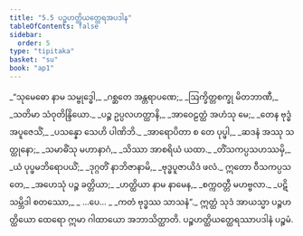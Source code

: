 ```yaml
---
title: "5.5 ပဉ္စဟတ္ထိယတ္ထေရအပဒါန"
tableOfContents: false
sidebar:
  order: 5
type: "tipitaka"
basket: "su"
book: "ap1"
---
```



<DynamicBreadcrumb />

<Division number="77" book="ap1" e="ch" v="20" p="108">

<Paragraph number="1293" type="verses" book="ap1">
_“သုမေဓော နာမ သမ္ဗုဒ္ဓေါ,_  
_ဂစ္ဆတေ အန္တရာပဏေ;_  
_ဩက္ခိတ္တစက္ခု မိတဘာဏီ,_  
_သတိမာ သံဝုတိန္ဒြိယော._  

</Paragraph>

</Division>
<Division number="78" book="ap1" e="ch" v="20" p="108">

<Paragraph number="1294" type="verses" book="ap1">
_ပဉ္စ ဥပ္ပလဟတ္ထာနိ,_  
_အာဝေဠတ္ထံ အဟံသု မေ;_  
_တေန ဗုဒ္ဓံ အပူဇေသိံ,_  
_ပသန္နော သေဟိ ပါဏိဘိ._  

</Paragraph>

</Division>
<Division number="79" book="ap1" e="ch" v="20" p="108">

<Paragraph number="1295" type="verses" book="ap1">
_အာရောပိတာ စ တေ ပုပ္ဖါ,_  
_ဆဒနံ အဿု သတ္ထုနော;_  
_သမာဓိံသု မဟာနာဂံ,_  
_သိဿာ အာစရိယံ ယထာ._  

</Paragraph>

</Division>
<Division number="80" book="ap1" e="ch" v="20" p="109">

<Paragraph number="1296" type="verses" book="ap1">
_တိံသကပ္ပသဟဿမှိ,_  
_ယံ ပုပ္ဖမဘိရောပယိံ;_  
_ဒုဂ္ဂတိံ နာဘိဇာနာမိ,_  
_ဗုဒ္ဓပူဇာယိဒံ ဖလံ._  

</Paragraph>

</Division>
<Division number="81" book="ap1" e="ch" v="20" p="109">

<Paragraph number="1297" type="verses" book="ap1">
ဣတော ဝီသကပ္ပသတေ,_  
_အဟေသုံ ပဉ္စ ခတ္တိယာ;_  
_ဟတ္ထိယာ နာမ နာမေန,_  
_စက္ကဝတ္တီ မဟဗ္ဗလာ._  

</Paragraph>

</Division>
<Division number="82" book="ap1" e="ch" v="20" p="109">

<Paragraph number="1298" type="verses" book="ap1">
_ပဋိသမ္ဘိဒါ စတဿော,_  
_ …ပေ… _  
_ကတံ ဗုဒ္ဓဿ သာသနံ”._  

</Paragraph>

<Paragraph number="1299" book="ap1">
ဣတ္ထံ သုဒံ အာယသ္မာ ပဉ္စဟတ္ထိယော ထေရော ဣမာ ဂါထာယော အဘာသိတ္ထာတိ.

</Paragraph>
</Division>

<Paragraph number="1300" type="center" book="ap1">
ပဉ္စဟတ္ထိယတ္ထေရဿာပဒါနံ ပဉ္စမံ.
</Paragraph>